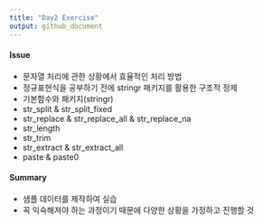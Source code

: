 ```yaml
---
title: "Day2 Exercise"
output: github_document
---
```



#### Issue

+ 문자열 처리에 관한 상황에서 효율적인 처리 방법
+ 정규표현식을 공부하기 전에 stringr 패키지를 활용한 구조적 정제
+ 기본함수와 패키지(stringr)
 + str_split & str_split_fixed
 + str_replace & str_replace_all & str_replace_na
 + str_length
 + str_trim
 + str_extract & str_extract_all
 + paste & paste0


#### Summary

+ 샘플 데이터를 제작하여 실습
+ 꼭 익숙해져야 하는 과정이기 때문에 다양한 상황을 가정하고 진행할 것
